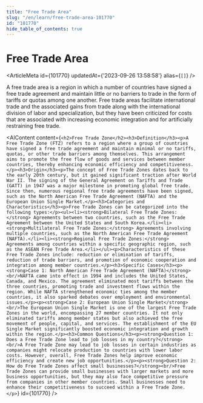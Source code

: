 ```yaml
---
title: "Free Trade Area"
slug: "/en/learn/free-trade-area-101770"
id: "101770"
hide_table_of_contents: true
---
```



# Free Trade Area

<ArticleMeta id={101770} updatedAt={'2023-09-26 13:58:58'} alias={`[]`} />
<div className='border-solid border-b border-t-0 my-4 border-[var(--ifm-color-gray-300)]' />

A free trade area is a region in which a number of countries have signed a free trade agreement and maintain little or no barriers to trade in the form of tariffs or quotas among one another. Free trade areas facilitate international trade and the associated gains from trade along with the international division of labor and specialization, but they have been criticized for costs that are associated with increasing economic integration and for artificially restraining free trade.

<AIContent content={`<h2>Free Trade Zone</h2><h3>Definition</h3><p>A Free Trade Zone (FTZ) refers to a region where a group of countries have signed a free trade agreement and maintain minimal or no tariffs, quotas, or other trade barriers among themselves. This arrangement aims to promote the free flow of goods and services between member countries, thereby enhancing economic efficiency and competitiveness.</p><h3>Origin</h3><p>The concept of Free Trade Zones dates back to the early 20th century, but it gained significant traction after World War II. The signing of the General Agreement on Tariffs and Trade (GATT) in 1947 was a major milestone in promoting global free trade. Since then, numerous regional free trade agreements have been signed, such as the North American Free Trade Agreement (NAFTA) and the European Union Single Market.</p><h3>Categories and Characteristics</h3><p>Free Trade Zones can be categorized into the following types:</p><ul><li><strong>Bilateral Free Trade Zones:</strong> Agreements between two countries, such as the Free Trade Agreement between the United States and South Korea.</li><li><strong>Multilateral Free Trade Zones:</strong> Agreements involving multiple countries, such as the North American Free Trade Agreement (NAFTA).</li><li><strong>Regional Free Trade Zones:</strong> Agreements among countries within a specific geographic region, such as the ASEAN Free Trade Area.</li></ul><p>Characteristics of these Free Trade Zones include: reduction or elimination of tariffs, reduction of trade barriers, and promotion of economic cooperation and integration among member countries.</p><h3>Specific Cases</h3><p><strong>Case 1: North American Free Trade Agreement (NAFTA)</strong><br/>NAFTA came into effect in 1994 and includes the United States, Canada, and Mexico. The agreement eliminated most tariffs between the three countries, promoting trade and investment flows within the region. While NAFTA strengthened economic ties among the member countries, it also sparked debates over employment and environmental issues.</p><p><strong>Case 2: European Union Single Market</strong><br/>The European Union Single Market is one of the largest Free Trade Zones in the world, encompassing 27 member countries. It not only eliminated tariffs among member states but also achieved the free movement of people, capital, and services. The establishment of the EU Single Market significantly boosted economic integration and growth within the region.</p><h3>Common Questions</h3><p><strong>Question 1: Does a Free Trade Zone lead to job losses in my country?</strong><br/>A Free Trade Zone may lead to job losses in certain industries as companies might relocate production to countries with lower labor costs. However, overall, Free Trade Zones help improve economic efficiency and create new job opportunities.</p><p><strong>Question 2: How do Free Trade Zones affect small businesses?</strong><br/>Free Trade Zones can provide small businesses with larger markets and more business opportunities, but they may also face competitive pressure from companies in other member countries. Small businesses need to enhance their competitiveness to succeed within a Free Trade Zone.</p>`} id={101770} />
